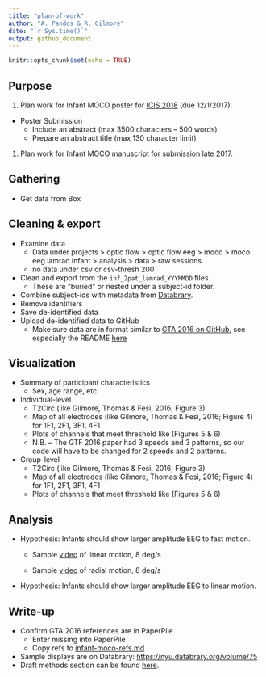 ```yaml
---
title: "plan-of-work"
author: "A. Pandos & R. Gilmore"
date: "`r Sys.time()`"
output: github_document
---
```


```r
knitr::opts_chunk$set(echo = TRUE)
```

## Purpose

1. Plan work for Infant MOCO poster for [ICIS 2018](https://infantstudies.org/congress-2018/) (due 12/1/2017).
  - Poster Submission
      - Include an abstract (max 3500 characters – 500 words)
      - Prepare an abstract title (max 130 character limit)
      
1. Plan work for Infant MOCO manuscript for submission late 2017.

## Gathering

- Get data from Box

## Cleaning & export

- Examine data
    + Data under projects > optic flow > optic flow eeg > moco > moco eeg lamrad infant > analysis > data > raw sessions
    - no data under csv or csv-thresh 200
- Clean and export from the `inf_2pat_lamrad_YYYMMDD` files.
    - These are "buried" or nested under a subject-id folder.
- Combine subject-ids with metadata from [Databrary](https://databrary.org/volume/146).
- Remove identifiers
- Save de-identified data
- Upload de-identified data to GitHub
    - Make sure data are in format similar to [GTA 2016 on GitHub](https://github.com/gilmore-lab/gilmore-thomas-fesi-2015), see especially the README [here](https://github.com/gilmore-lab/gilmore-thomas-fesi-2015/tree/master/csv)

## Visualization

- Summary of participant characteristics
    - Sex, age range, etc.
- Individual-level
    - T2Circ (like Gilmore, Thomas & Fesi, 2016; Figure 3)
    - Map of all electrodes (like Gilmore, Thomas & Fesi, 2016; Figure 4) for 1F1, 2F1, 3F1, 4F1
    - Plots of channels that meet threshold like (Figures 5 & 6)
    - N.B. -- The GTF 2016 paper had 3 speeds and 3 patterns, so our code will have to be changed for 2 speeds and 2 patterns.
- Group-level
    - T2Circ (like Gilmore, Thomas & Fesi, 2016; Figure 3)
    - Map of all electrodes (like Gilmore, Thomas & Fesi, 2016; Figure 4) for 1F1, 2F1, 3F1, 4F1
    - Plots of channels that meet threshold like (Figures 5 & 6)

## Analysis

- Hypothesis: Infants should show larger amplitude EEG to fast motion.

    - Sample [video](https://nyu.databrary.org/slot/11442/32561,42614/asset/38756/download?inline=true) of linear motion, 8 deg/s
    
    - Sample [video](https://nyu.databrary.org/slot/11442/10642,20695/asset/38752/download?inline=true) of radial motion, 8 deg/s
    

- Hypothesis: Infants should show larger amplitude EEG to linear motion.

## Write-up

- Confirm GTA 2016 references are in PaperPile
    - Enter missing into PaperPile
    - Copy refs to [infant-moco-refs.md](infant-moco-refs.md)
- Sample displays are on Databrary: <https://nyu.databrary.org/volume/75>
- Draft methods section can be found [here](moco-inf-2pat-lamrad-manuscript2016.md).

<!-- | Column 1 | Column 2 | -->
<!-- |----------|----------| -->
<!-- | value 1  | value 2  | -->
<!-- | value 3  | "hey"    | -->
<!-- || not blank          | -->